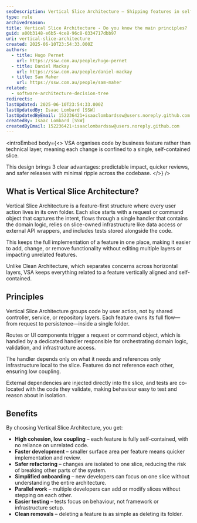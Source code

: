 ```yaml
---
seoDescription: Vertical Slice Architecture – Shipping features in self-contained slices. Discover how VSA groups code by business feature for faster change, easier testing, and safer refactors; explore its concepts, principles, and benefits.
type: rule
archivedreason:
title: Vertical Slice Architecture - Do you know the main principles?
guid: a00b3148-e6b5-4ce8-96c8-0334717dbb97
uri: vertical-slice-architecture
created: 2025-06-10T23:54:33.000Z
authors:
  - title: Hugo Pernet
    url: https://ssw.com.au/people/hugo-pernet
  - title: Daniel Mackay
    url: https://ssw.com.au/people/daniel-mackay
  - title: Sam Maher
    url: https://ssw.com.au/people/sam-maher
related:
  - software-architecture-decision-tree
redirects:
lastUpdated: 2025-06-10T23:54:33.000Z
lastUpdatedBy: Isaac Lombard [SSW]
lastUpdatedByEmail: 152236421+isaaclombardssw@users.noreply.github.com
createdBy: Isaac Lombard [SSW]
createdByEmail: 152236421+isaaclombardssw@users.noreply.github.com
---
```


<introEmbed
  body={<>
VSA organises code by business feature rather than technical layer, meaning each change is confined to a single, self-contained slice.

This design brings 3 clear advantages: predictable impact, quicker reviews, and safer releases with minimal ripple across the codebase.
  </>}
/>
## What is Vertical Slice Architecture?

Vertical Slice Architecture is a feature-first structure where every user action lives in its own folder. Each slice starts with a request or command object that captures the intent, flows through a single handler that contains the domain logic, relies on slice-owned infrastructure like data access or external API wrappers, and includes tests stored alongside the code.

This keeps the full implementation of a feature in one place, making it easier to add, change, or remove functionality without editing multiple layers or impacting unrelated features.

Unlike Clean Architecture, which separates concerns across horizontal layers, VSA keeps everything related to a feature vertically aligned and self-contained.

<youtubeEmbed url="https://www.youtube.com/watch?v=t-97OCqA1bA" description="Video: Why We Love Vertical Slice Architecture | [Sam Maher](https://www.ssw.com.au/people/sam-maher/) | SSW Rules (7 min)" />

## Principles

Vertical Slice Architecture groups code by user action, not by shared controller, service, or repository layers. Each feature owns its full flow—from request to persistence—inside a single folder.

Routes or UI components trigger a request or command object, which is handled by a dedicated handler responsible for orchestrating domain logic, validation, and infrastructure access.

The handler depends only on what it needs and references only infrastructure local to the slice. Features do not reference each other, ensuring low coupling.

External dependencies are injected directly into the slice, and tests are co-located with the code they validate, making behaviour easy to test and reason about in isolation.

## Benefits

By choosing Vertical Slice Architecture, you get:

* **High cohesion, low coupling** – each feature is fully self-contained, with no reliance on unrelated code.
* **Faster development** – smaller surface area per feature means quicker implementation and review.
* **Safer refactoring** – changes are isolated to one slice, reducing the risk of breaking other parts of the system.
* **Simplified onboarding** – new developers can focus on one slice without understanding the entire architecture.
* **Parallel work** – multiple developers can add or modify slices without stepping on each other.
* **Easier testing** – tests focus on behaviour, not framework or infrastructure setup.
* **Clean removals** – deleting a feature is as simple as deleting its folder.
